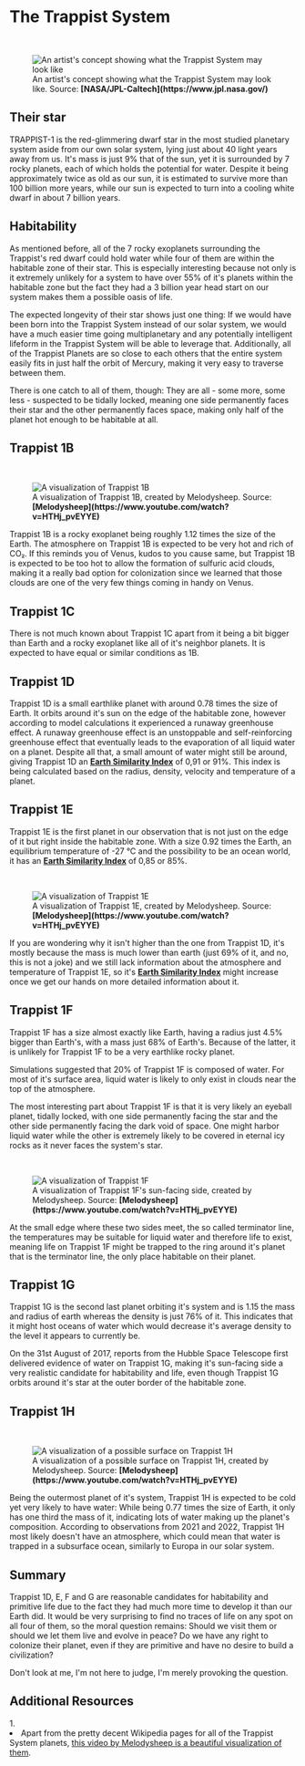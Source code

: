 
# The Trappist System

<ReadingTime />
<AudioPlayer ident="trappist" />

<br/>
<figure>
<Image src={require(".//../../../resources/images/trappist.png")} alt="An artist's concept showing what the Trappist System may look like" />
<figcaption style={{ color: "rgb(156, 156, 156)", fontSize: "14px", marginTop: "2px" }}>An artist's concept showing what the Trappist System may look like. Source: <strong>[NASA/JPL-Caltech](https://www.jpl.nasa.gov/)</strong></figcaption>
</figure>

## Their star
TRAPPIST-1 is the red-glimmering dwarf star in the most studied planetary system aside from our own solar system, lying just about 40 light years away from us. It's mass is just 9% that of the sun, yet it is surrounded by 7 rocky planets, each of which holds the potential for water. Despite it being approximately twice as old as our sun, it is estimated to survive more than 100 billion more years, while our sun is expected to turn into a cooling white dwarf in about 7 billion years.

## Habitability
As mentioned before, all of the 7 rocky exoplanets surrounding the Trappist's red dwarf could hold water while four of them are within the habitable zone of their star. This is especially interesting because not only is it extremely unlikely for a system to have over 55% of it's planets within the habitable zone but the fact they had a 3 billion year head start on our system makes them a possible oasis of life. 

The expected longevity of their star shows just one thing: If we would have been born into the Trappist System instead of our solar system, we would have a much easier time going multiplanetary and any potentially intelligent lifeform in the Trappist System will be able to leverage that. Additionally, all of the Trappist Planets are so close to each others that the entire system easily fits in just half the orbit of Mercury, making it very easy to traverse between them. 

There is one catch to all of them, though: They are all -  some more, some less - suspected to be tidally locked, meaning one side permanently faces their star and the other permanently faces space, making only half of the planet hot enough to be habitable at all.

## Trappist 1B

<br/>
<figure>
<Image src={require(".//../../../resources/images/trappist1b.png")} alt="A visualization of Trappist 1B" />
<figcaption style={{ color: "rgb(156, 156, 156)", fontSize: "14px", marginTop: "2px" }}>A visualization of Trappist 1B, created by Melodysheep. Source: <strong>[Melodysheep](https://www.youtube.com/watch?v=HTHj_pvEYYE)</strong></figcaption>
</figure>

Trappist 1B is a rocky exoplanet being roughly 1.12 times the size of the Earth. The atmosphere on Trappist 1B is expected to be very hot and rich of CO₂. If this reminds you of Venus, kudos to you cause same, but Trappist 1B is expected to be too hot to allow the formation of sulfuric acid clouds, making it a really bad option for colonization since we learned that those clouds are one of the very few things coming in handy on Venus.

## Trappist 1C
There is not much known about Trappist 1C apart from it being a bit bigger than Earth and a rocky exoplanet like all of it's neighbor planets. It is expected to have equal or similar conditions as 1B.

## Trappist 1D
Trappist 1D is a small earthlike planet with around 0.78 times the size of Earth. It orbits around it's sun on the edge of the habitable zone, however according to model calculations it experienced a runaway greenhouse effect. A runaway greenhouse effect is an unstoppable and self-reinforcing greenhouse effect that eventually leads to the evaporation of all liquid water on a planet. Despite all that, a small amount of water might still be around, giving Trappist 1D an <strong>[Earth Similarity Index](https://de.wikipedia.org/wiki/Earth_Similarity_Index)</strong> of 0,91 or 91%. This index is being calculated based on the radius, density, velocity and temperature of a planet.

## Trappist 1E
Trappist 1E is the first planet in our observation that is not just on the edge of it but right inside the habitable zone. With a size 0.92 times the Earth, an equilibrium temperature of -27 °C and the possibility to be an ocean world, it has an <strong>[Earth Similarity Index](https://de.wikipedia.org/wiki/Earth_Similarity_Index)</strong> of 0,85 or 85%. 

<br/>
<figure>
<Image src={require(".//../../../resources/images/trappist1e.png")} alt="A visualization of Trappist 1E" />
<figcaption style={{ color: "rgb(156, 156, 156)", fontSize: "14px", marginTop: "2px" }}>A visualization of Trappist 1E, created by Melodysheep. Source: <strong>[Melodysheep](https://www.youtube.com/watch?v=HTHj_pvEYYE)</strong></figcaption>
</figure>

If you are wondering why it isn't higher than the one from Trappist 1D, it's mostly because the mass is much lower than earth (just 69% of it, and no, this is not a joke) and we still lack information about the atmosphere and temperature of Trappist 1E, so it's <strong>[Earth Similarity Index](https://de.wikipedia.org/wiki/Earth_Similarity_Index)</strong> might increase once we get our hands on more detailed information about it.

## Trappist 1F
Trappist 1F has a size almost exactly like Earth, having a radius just 4.5% bigger than Earth's, with a mass just 68% of Earth's. Because of the latter, it is unlikely for Trappist 1F to be a very earthlike rocky planet.

Simulations suggested that 20% of Trappist 1F is composed of water. For most of it's surface area, liquid water is likely to only exist in clouds near the top of the atmosphere.

The most interesting part about Trappist 1F is that it is very likely an eyeball planet, tidally locked, with one side permanently facing the star and the other side permanently facing the dark void of space. One might harbor liquid water while the other is extremely likely to be covered in eternal icy rocks as it never faces the system's star.

<br/>
<figure>
<Image src={require(".//../../../resources/images/hero5.png")} alt="A visualization of Trappist 1F" />
<figcaption style={{ color: "rgb(156, 156, 156)", fontSize: "14px", marginTop: "2px" }}>A visualization of Trappist 1F's sun-facing side, created by Melodysheep. Source: <strong>[Melodysheep](https://www.youtube.com/watch?v=HTHj_pvEYYE)</strong></figcaption>
</figure>

At the small edge where these two sides meet, the so called terminator line, the temperatures may be suitable for liquid water and therefore life to exist, meaning life on Trappist 1F might be trapped to the ring around it's planet that is the terminator line, the only place habitable on their planet.

## Trappist 1G
Trappist 1G is the second last planet orbiting it's system and is 1.15 the mass and radius of earth whereas the density is just 76% of it. This indicates that it might host oceans of water which would decrease it's average density to the level it appears to currently be. 

On the 31st August of 2017, reports from the Hubble Space Telescope first delivered evidence of water on Trappist 1G, making it's sun-facing side a very realistic candidate for habitability and life, even though Trappist 1G orbits around it's star at the outer border of the habitable zone.

## Trappist 1H

<br/>
<figure>
<Image src={require(".//../../../resources/images/hero15.png")} alt="A visualization of a possible surface on Trappist 1H" />
<figcaption style={{ color: "rgb(156, 156, 156)", fontSize: "14px", marginTop: "2px" }}>A visualization of a possible surface on Trappist 1H, created by Melodysheep. Source: <strong>[Melodysheep](https://www.youtube.com/watch?v=HTHj_pvEYYE)</strong></figcaption>
</figure>

Being the outermost planet of it's system, Trappist 1H is expected to be cold yet very likely to have water: While being 0.77 times the size of Earth, it only has one third the mass of it, indicating lots of water making up the planet's composition. According to observations from 2021 and 2022, Trappist 1H most likely doesn't have an atmosphere, which could mean that water is trapped in a subsurface ocean, similarly to Europa in our solar system.

## Summary
Trappist 1D, E, F and G are reasonable candidates for habitability and primitive life due to the fact they had much more time to develop it than our Earth did. It would be very surprising to find no traces of life on any spot on all four of them, so the moral question remains: Should we visit them or should we let them live and evolve in peace? Do we have any right to colonize their planet, even if they are primitive and have no desire to build a civilization?

Don't look at me, I'm not here to judge, I'm merely provoking the question.


<SaveArticleSection article="distant-systems-trappist"/>

## Additional Resources
<AdditionalResources>
  <div>
    <span>1. </span><li>Apart from the pretty decent Wikipedia pages for all of the Trappist System planets, <a href="https://youtu.be/HTHj_pvEYYE?t=586" target="_blank">this video by Melodysheep is a beautiful visualization of them</a>.</li>
  </div>
</AdditionalResources>


<Analytics />